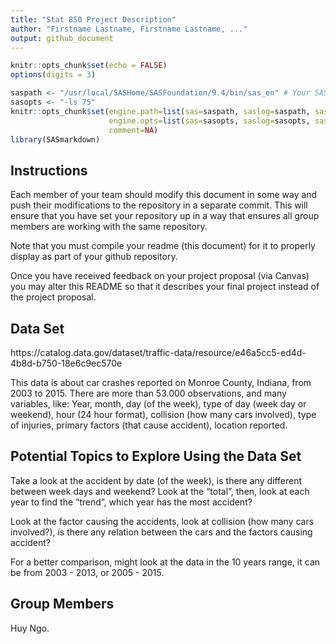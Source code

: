 ```yaml
---
title: "Stat 850 Project Description"
author: "Firstname Lastname, Firstname Lastname, ..."
output: github_document
---
```


```r
knitr::opts_chunk$set(echo = FALSE)
options(digits = 3)
```

```r

saspath <- "/usr/local/SASHome/SASFoundation/9.4/bin/sas_en" # Your SAS path goes here
sasopts <- "-ls 75"
knitr::opts_chunk$set(engine.path=list(sas=saspath, saslog=saspath, sashtml=saspath),
                      engine.opts=list(sas=sasopts, saslog=sasopts, sashtml=sasopts), 
                      comment=NA)
library(SASmarkdown)
```

## Instructions

Each member of your team should modify this document in some way and push their modifications to the repository in a separate commit. This will ensure that you have set your repository up in a way that ensures all group members are working with the same repository. 

Note that you must compile your readme (this document) for it to properly display as part of your github repository. 

Once you have received feedback on your project proposal (via Canvas) you may alter this README so that it describes your final project instead of the project proposal. 

## Data Set
https://catalog.data.gov/dataset/traffic-data/resource/e46a5cc5-ed4d-4b8d-b750-18e6c9ec570e

This data is about car crashes reported on Monroe County, Indiana, from 2003 to 2015. There are more than 53.000 observations, and many variables, like: Year, month, day (of the week), type of day (week day or weekend), hour (24 hour format), collision (how many cars involved), type of injuries, primary factors (that cause accident), location reported.

## Potential Topics to Explore Using the Data Set
Take a look at the accident by date (of the week), is there any different between week days and weekend? Look at the "total", then, look at each year to find the "trend", which year has the most accident?

Look at the factor causing the accidents, look at collision (how many cars involved?), is there any relation between the cars and the factors causing accident? 

For a better comparison, might look at the data in the 10 years range, it can be from 2003 - 2013, or 2005 - 2015.

## Group Members
Huy Ngo.

